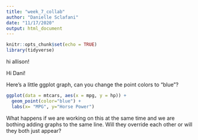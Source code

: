 ```yaml
---
title: "week_7_collab"
author: "Danielle Sclafani"
date: "11/17/2020"
output: html_document
---
```


```r
knitr::opts_chunk$set(echo = TRUE)
library(tidyverse)
```

hi allison!

Hi Dani! 

Here's a little ggplot graph, can you change the point colors to "blue"?
```r
ggplot(data = mtcars, aes(x = mpg, y = hp)) +
  geom_point(color="blue") +
  labs(x= "MPG", y="Horse Power")
```

What happens if we are working on this at the same time and we are bothing adding graphs to the same line. Will they override each other or will they both just appear?
